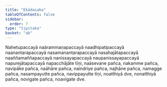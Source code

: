 ```yaml
---
title: "Ekādasaka"
tableOfContents: false
sidebar:
  order: 7
type: "tipitaka"
basket: "ab"
---
```



<DynamicBreadcrumb />

<Paragraph number="1182">
Nahetupaccayā naārammaṇapaccayā naadhipatipaccayā naanantarapaccayā nasamanantarapaccayā nasahajātapaccayā naaññamaññapaccayā nanissayapaccayā naupanissayapaccayā napurejātapaccayā napacchājāte tīṇi, naāsevane pañca, nakamme pañca, navipāke pañca, naāhāre pañca, naindriye pañca, najhāne pañca, namagge pañca, nasampayutte pañca, navippayutte tīṇi, noatthiyā dve, nonatthiyā pañca, novigate pañca, noavigate dve.
</Paragraph>